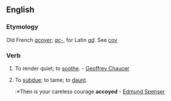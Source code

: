 ==English==

===Etymology===
Old French ''[[acoyer]]''; ''[[ac-]]'', for Latin ''[[ad]]''. See [[coy]]

===Verb===
{{en-verb}}

# {{obsolete}} To render quiet; to [[soothe]]. - [[w:Geoffrey Chaucer|Geoffrey Chaucer]]
# {{obsolete}} To [[subdue]]; to tame; to [[daunt]].
#:*Then is your careless courage '''accoyed''' - [[w:Edmund Spenser|Edmund Spenser]]